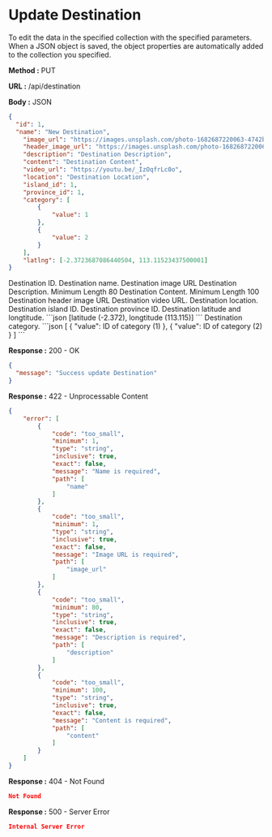 
# Update Destination

To edit the data in the specified collection with the specified parameters.
When a JSON object is saved, the object properties are automatically added to the collection you specified.

**Method :** <Badge variant="info">PUT</Badge>

**URL :** <Badge variant="dark">/api/destination</Badge>

**Body :** <Badge variant="purple">JSON</Badge>

```json
{
  "id": 1,
  "name": "New Destination",
	"image_url": "https://images.unsplash.com/photo-1682687220063-4742bd7fd538?auto=format&fit=crop&q=60&w=500",
	"header_image_url": "https://images.unsplash.com/photo-1682687220063-4742bd7fd538?auto=format&fit=crop&q=60&w=500",
	"description": "Destination Description",
	"content": "Destination Content",
	"video_url": "https://youtu.be/_IzOqfrLc0o",
	"location": "Destination Location",
	"island_id": 1,
	"province_id": 1,
	"category": [
		{
			"value": 1
		},
		{
			"value": 2
		}
	],
	"latlng": [-2.3723687086440504, 113.11523437500001]
}
```

<Param name="id" type="number" required={true}>
	Destination ID.
</Param>
<Param name="name" type="string" required={true}>
	Destination name.
</Param>
<Param name="image_url" type="string" required={true}>
	Destination image URL
</Param>
<Param name="description" type="string" required={true}>
	Destination Description. Minimum Length 80
</Param>
<Param name="content" type="string" required={true}>
	Destination Content. Minimum Length 100
</Param>
<Param name="header_image_url" type="string">
	Destination header image URL
</Param>
<Param name="video_url" type="string">
	Destination video URL.
</Param>
<Param name="location" type="string">
	Destination location.
</Param>
<Param name="island_id" type="number">
	Destination island ID.
</Param>
<Param name="province_id" type="number">
	Destination province ID.
</Param>
<Param name="latlng" type="array of double">
	Destination latitude and longtitude. 
	```json
	[latitude (-2.372), longtitude (113.115)]
	```
</Param>
<Param name="category" type="array of object">
	Destination category. 
	```json
	[
		{
			"value": ID of category (1)
		},
		{
			"value": ID of category (2)
		}
	]
	```
</Param>

**Response :** <BadgeOutline variant="success">200 - OK</BadgeOutline>

```json
{
  "message": "Success update Destination"
}
```

**Response :** <BadgeOutline variant="info">422 - Unprocessable Content</BadgeOutline>

```json
{
    "error": [
        {
            "code": "too_small",
            "minimum": 1,
            "type": "string",
            "inclusive": true,
            "exact": false,
            "message": "Name is required",
            "path": [
                "name"
            ]
        },
        {
            "code": "too_small",
            "minimum": 1,
            "type": "string",
            "inclusive": true,
            "exact": false,
            "message": "Image URL is required",
            "path": [
                "image_url"
            ]
        },
        {
            "code": "too_small",
            "minimum": 80,
            "type": "string",
            "inclusive": true,
            "exact": false,
            "message": "Description is required",
            "path": [
                "description"
            ]
        },
        {
            "code": "too_small",
            "minimum": 100,
            "type": "string",
            "inclusive": true,
            "exact": false,
            "message": "Content is required",
            "path": [
                "content"
            ]
        }
    ]
}
```

**Response :** <BadgeOutline variant="warning">404 - Not Found</BadgeOutline>

```json
Not Found
```

**Response :** <BadgeOutline variant="danger">500 - Server Error</BadgeOutline>

```json
Internal Server Error
```
